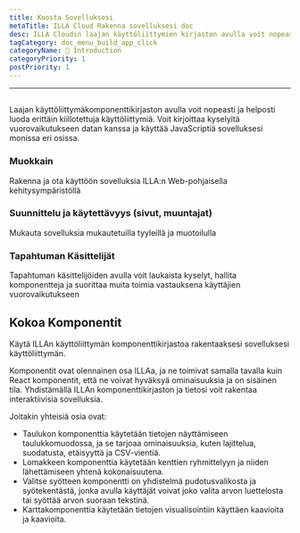 ```yaml
---
title: Koosta Sovelluksesi
metaTitle: ILLA Cloud Rakenna sovelluksesi doc
desc: ILLA Cloudin laajan käyttöliittymien kirjaston avulla voit nopeasti ja helposti luoda erittäin kiillotettuja rajapintoja
tagCategory: doc_menu_build_app_click
categoryName: 👋 Introduction
categoryPriority: 1
postPriority: 1
---
```


* * *

## <Heading hidden>Rakenna sovelluksiasi</Heading>

Laajan käyttöliittymäkomponenttikirjaston avulla voit nopeasti ja helposti luoda erittäin kiillotettuja käyttöliittymiä. Voit kirjoittaa kyselyitä vuorovaikutukseen datan kanssa ja käyttää JavaScriptiä sovelluksesi monissa eri osissa.

### Muokkain

Rakenna ja ota käyttöön sovelluksia ILLA:n Web-pohjaisella kehitysympäristöllä

### Suunnittelu ja käytettävyys (sivut, muuntajat)

Mukauta sovelluksia mukautetuilla tyyleillä ja muotoilulla

### Tapahtuman Käsittelijät

Tapahtuman käsittelijöiden avulla voit laukaista kyselyt, hallita komponentteja ja suorittaa muita toimia vastauksena käyttäjien vuorovaikutukseen

## Kokoa Komponentit

Käytä ILLAn käyttöliittymän komponenttikirjastoa rakentaaksesi sovelluksesi käyttöliittymän.

Komponentit ovat olennainen osa ILLAa, ja ne toimivat samalla tavalla kuin React komponentit, että ne voivat hyväksyä ominaisuuksia ja on sisäinen tila. Yhdistämällä ILLAn komponenttikirjaston ja tietosi voit rakentaa interaktiivisia sovelluksia.

Joitakin yhteisiä osia ovat:

-   Taulukon komponenttia käytetään tietojen näyttämiseen taulukkomuodossa, ja se tarjoaa ominaisuuksia, kuten lajittelua, suodatusta, etäisyyttä ja CSV-vientiä.
-   Lomakkeen komponenttia käytetään kenttien ryhmittelyyn ja niiden lähettämiseen yhtenä kokonaisuutena.
-   Valitse syötteen komponentti on yhdistelmä pudotusvalikosta ja syötekentästä, jonka avulla käyttäjät voivat joko valita arvon luettelosta tai syöttää arvon suoraan tekstinä.
-   Karttakomponenttia käytetään tietojen visualisointiin käyttäen kaavioita ja kaavioita.
